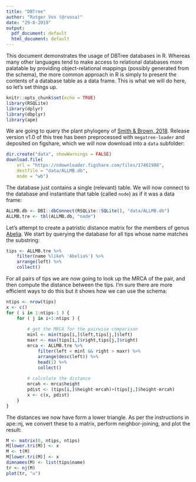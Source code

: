 ```yaml
---
title: "DBTree"
author: "Rutger Vos (@rvosa)"
date: "29-8-2019"
output:
  pdf_document: default
  html_document: default
---
```


This document demonstrates the usage of DBTree databases in R. Whereas many
other languages tend to make access to relational databases more palatable 
by providing object-relational mappings (possibly generated from the schema),
the more common approach in R is simply to present the contents of a database
table as a data frame. This is what we will do here, so let's set things up.

```r
knitr::opts_chunk$set(echo = TRUE)
library(RSQLite)
library(dplyr)
library(dbplyr)
library(ape)
```

We are going to query the plant phylogeny of 
[Smith & Brown, 2018](https://doi.org/10.1002/ajb2.1019). Release version
v1.0 of this tree has been preprocessed with `megatree-loader` and deposited
on figshare, which we will now download into a `data` subfolder:

```r
dir.create("data", showWarnings = FALSE)
download.file(
    url = "https://ndownloader.figshare.com/files/17461988",
    destfile = "data/ALLMB.db", 
    mode = "wb")
```

The database just contains a single (relevant) table. We will now connect to
the database and instantiate that table (called `node`) as if it was a data
frame:

```r
ALLMB.db <- DBI::dbConnect(RSQLite::SQLite(), "data/ALLMB.db")
ALLMB.tre <- tbl(ALLMB.db, "node")
```

Let's attempt to create a patristic distance matrix for the members of genus
[Abelia](https://www.ncbi.nlm.nih.gov/taxonomy/86866). We start by querying the 
database for all tips whose name matches the substring:

```r
tips <- ALLMB.tre %>%
    filter(name %like% 'Abelia%') %>%
    arrange(left) %>%
    collect()
```

For all pairs of tips we are now going to look up the MRCA of the pair, and then
compute the distance between the tips. I'm sure there are more efficient ways to
do this but it shows how we can use the schema:

```r
ntips <- nrow(tips)
x <- c()
for ( i in 1:ntips-1 ) {
    for ( j in i+1:ntips ) {
    
        # get the MRCA for the pairwise comparison
        minl <- min(tips[i,]$left,tips[j,]$left)
        maxr <- max(tips[i,]$right,tips[j,]$right)
        mrca <- ALLMB.tre %>%
            filter(left < minl && right > maxr) %>%
            arrange(desc(left)) %>%
            head(1) %>%
            collect()
        
        # calculate the distance
        mrcah <- mrca$height
        pdist <- (tips[i,]$height-mrcah)+(tips[j,]$height-mrcah)
        x <- c(x, pdist)
    }
}
```

The distances we now have form a lower triangle. As per the instructions in 
ape::nj, we convert these to a matrix, perform neighbor-joining, and plot the 
result:

```r
M <- matrix(0, ntips, ntips)
M[lower.tri(M)] <- x
M <- t(M)
M[lower.tri(M)] <- x
dimnames(M) <- list(tips$name)
tr <- nj(M)
plot(tr, "u")
```

